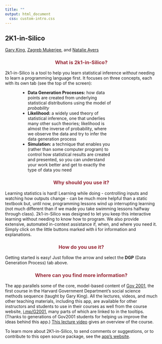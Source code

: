 ```yaml
---
title: ""
output: html_document
  css: custom-intro.css
---
```



<h2><b>2K1-in-Silico</b></h2>
<p><a target="_blank" href="https://GaryKing.org">Gary King,</a> <a target="_blank" href="https://politicalscience.yale.edu/people/zagreb-mukerjee">Zagreb Mukerjee,</a> and <a target="_blank" href="https://natalie-ayers.github.io/home/">Natalie Ayers</a>


<center><h3 style="color:#972B38;">What is 2k1-in-Silico?</h3></center>

2k1-in-Silico is a tool to help you learn statistical inference <i>without</i> needing to learn a programming language first. It focuses on three concepts, each with its own tab (see the top of the screen):
<ul style = "padding-left:75px; padding-right:150px;">
  <li><b>Data Generation Processes:</b> how data points are created from underlying statistical distributions using the model of <em>probability</em></li>
  <li><b>Likelihood:</b> a widely used theory of statistical inference, one that underlies many other such theories; likelihood is almost the inverse of probability, where we observe the data and try to infer the data generation process</li>
  <li><b>Simulation:</b> a technique that enables you (rather than some computer program) to control how statistical results are created and presented, so you can understand your work better and get to exactly the type of data you need</li>
</ul>

<center><h3 style="color:#972B38;">Why should you use it?</h3></center>

<p>Learning statistics is hard! Learning while doing - controlling inputs and watching how outputs change - can be much more helpful than a static textbook but, until now, programming lessons wind up interrupting learning (not much different than if we made you take swimming lessons halfway through class). 2k1-in-Silico was designed to let you keep this interactive learning without needing to know how to program. We also provide extensive, automated in-context assistance if, when, and where you need it. Simply click on the little buttons marked with <b>i</b>  for information and explanations.</p>

<center><h3 style="color:#972B38;">How do you use it?</h3></center>

<p> Getting started is easy! Just follow the arrow and select the <b>DGP</b> (Data Generation Process) tab above. </p>


<center><h3 style="color:#972B38;">Where can you find more information?</h3></center>

<p>The app parallels some of the core, model-based content of <a target="_blank" href="https://projects.iq.harvard.edu/gov2001/">Gov 2001</a>, the first course in the Harvard Government Department's social science methods sequence (taught by Gary King). All the lectures, videos, and much other teaching materials, including this app, are available for other instructors and students to use in their courses as well from the course website, <a target="_blank" href="https://projects.iq.harvard.edu/gov2001/">j.mp/G2001</a>, many parts of which are linked to in the tooltips. (Thanks to generations of Gov2001 students for helping us improve the ideas behind this app.) <a target="_blank" href="https://youtu.be/qs2uCuDL2OQ?t=2416">This lecture video</a> gives an overview of the course.
</p>

<p>To learn more about 2K1-in-Silico, to send comments or suggestions, or to contribute to this open source package, see the <a target="_blank"  href = "https://projects.iq.harvard.edu/2k1-in-silico/home">app's website</a>.</p>


